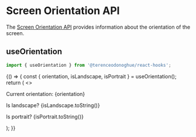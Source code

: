 
<Meta title="Hooks/Web APIs/Screen Orientation API" />

# Screen Orientation API

The [Screen Orientation API](https://developer.mozilla.org/en-US/docs/Web/API/Screen_Orientation_API) provides information about the orientation of the screen.

## useOrientation

```javascript
import { useOrientation } from '@terenceodonoghue/react-hooks';
```

<Canvas>
  <Story name="useOrientationHook">
    {() => {
      const { orientation, isLandscape, isPortrait } = useOrientation();
      return (
        <>
          <p>Current orientation: {orientation}</p>
          <p>Is landscape? {isLandscape.toString()}</p>
          <p>Is portrait? {isPortrait.toString()}</p>
        </>
      );
    }}
  </Story>
</Canvas>
